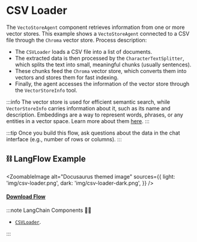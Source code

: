 # CSV Loader

The `VectoStoreAgent` component retrieves information from one or more vector stores. This example shows a `VectoStoreAgent` connected to a CSV file through the `Chroma` vector store. Process description:

- The `CSVLoader` loads a CSV file into a list of documents.
- The extracted data is then processed by the `CharacterTextSplitter`, which splits the text into small, meaningful chunks (usually sentences).
- These chunks feed the `Chroma` vector store, which converts them into vectors and stores them for fast indexing.
- Finally, the agent accesses the information of the vector store through the `VectorStoreInfo` tool.

:::info
The vector store is used for efficient semantic search, while `VectorStoreInfo` carries information about it, such as its name and description. Embeddings are a way to represent words, phrases, or any entities in a vector space. Learn more about them [here](https://platform.openai.com/docs/guides/embeddings/what-are-embeddings).
:::

:::tip
Once you build this flow, ask questions about the data in the chat interface (e.g., number of rows or columns).
:::


## ⛓️ LangFlow Example



<ZoomableImage
  alt="Docusaurus themed image"
  sources={{
    light: 'img/csv-loader.png',
    dark: 'img/csv-loader-dark.png',
  }}
/>

 #### <a target="\_blank" href="json_files/CSV_Loader.json" download>Download Flow</a>

:::note LangChain Components 🦜🔗
- [`CSVLoader`](https://python.langchain.com/en/latest/modules/indexes/document_loaders/examples/csv.html?highlight=CSV%20loader).


:::